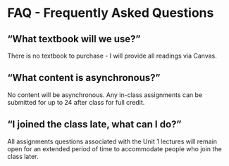 # FAQ - Frequently Asked Questions

<!-- ## “How will this class be run day-to-day?” -->

<!-- Class will be 100% online with pre-recorded lectures, online quizzes, assignments, and tests, live-streamed recitation sessions (also recorded), and instructor and undergraduate UTA office hours via Zoom.  Below is an outline of each component -->

<!-- Readings:  Readings for each week will be posted in advance.  There will also be a detailed outline of the book indicating focal sections, figures, etc.  See below for information on the textbook. -->
<!-- Lectures:  On Tuesday and Thursday mornings lecture modules will be released.  The core part of the module will be about 65 to 75 minutes of pre-recorded videos, each about 8-15 minutes long.  Each video will be accompanied by a set of slides, information on related readings, and a list of vocab and key concepts.   These questions will be worth points but you’ll be able to revise your answers.  Lecture videos and slides will remain active throughout the course, but questions will close down ~48 hours after they are released (TBD).   -->
<!-- Recitations:  On Fridays we’ll have recitations, with 50-70 students “attending” each recitation.  Most recitations will be a live-streamed problem-solving activity involving small group work.  Most recitations have a digital “worksheet” where answers to the questions discussed in class are submitted.  All recitations will be recorded and all recitation-based assignments can be completed outside of your assigned recitation time. -->
<!-- Problem Sets & Assignments There will be regular problem sets and short assignments - often one to prepare you for recitation and a follow-up to recitation. -->
<!-- Tests: Tests will be online and be taken during the regular class meeting time.  Exact details TBD. -->
 

## “What textbook will we use?”

There is no textbook to purchase - I will provide all readings via Canvas.


## "What content is asynchronous?"

No content will be asynchronous.  Any in-class assignments can be submitted for up to 24 after class for full credit.


<!-- ## “What if I get sick this semester?” -->

<!-- In general, for my courses I use a “drop your lowest 2 scores” policy where -- regardless of the reasons -- your lowest 2 score on each major part of your (tests, assignments, etc) gets dropped.  Thks should accommodate an extended period of illness.   A formal policy for illness and dropping scores will be in the final syllabus. -->

 

<!-- ## “What if YOU get sick this semester?” -->

<!-- All of my materials have been prepared far enough in advance that I will be able to keep the course running even if I get sick. -->

 

<!-- ## “What topics will we be covering?” -->

<!-- The course covers molecular biology, genomics, evolution, and ecology.  We'll start out with Chapters 13, 14, 15, 16, and Appendix B over the first several weeks.   -->



<!-- ## “I’m not arriving until after the 1st day of class - is that a problem?” -->

<!-- No problem at all.  You can attend from wherever you are via zoom or watch the recordings.  All in-class assignments can be completed up to 24 hours after they are assigned. -->
 

## “I joined the class late, what can I do?”

All assignments questions associated with the Unit 1 lectures will remain open for an extended period of time to accommodate people who join the class later.

